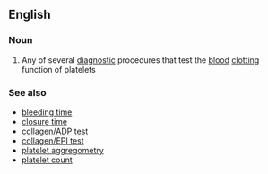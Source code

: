 ==English==

===Noun===
{{en-noun|sg=[[platelet]] [[function]] [[test]]}}

#{{medicine}} Any of several [[diagnostic]] procedures that test the [[blood]] [[clotting]] function of platelets

===See also===
*[[bleeding time]]
*[[closure time]]
*[[collagen/ADP test]]
*[[collagen/EPI test]]
*[[platelet aggregometry]]
*[[platelet count]]